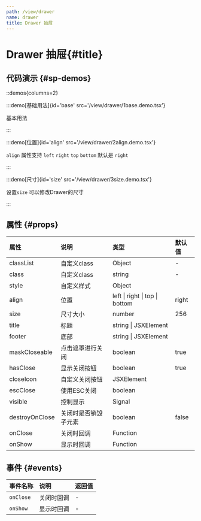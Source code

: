 ```yaml
---
path: /view/drawer
name: drawer
title: Drawer 抽屉
---
```


<div class="sys-ctx-main-left">

# Drawer 抽屉\{#title\}

## 代码演示 \{#sp-demos\}

::demos{columns=2}

:::demo[基础用法]{id='base' src='/view/drawer/1base.demo.tsx'}

基本用法

:::



:::demo[位置]{id='align' src='/view/drawer/2align.demo.tsx'}

`align` 属性支持 `left` `right` `top` `bottom` 默认是 `right`

:::



:::demo[尺寸]{id='size' src='/view/drawer/3size.demo.tsx'}

设置`size` 可以修改Drawer的尺寸

:::




## 属性 \{#props\}

| 属性 | 说明 | 类型 | 默认值 |
| :--- | :---- | :--- | :--- |
|classList|自定义class|Object|-|
|class|自定义class|string|-|
|style|自定义样式|Object||
|align|位置|left &#124; right &#124; top &#124; bottom|right|
|size|尺寸大小|number|256|
|title|标题|string &#124; JSXElement||
|footer|底部|string &#124; JSXElement||
|maskCloseable|点击遮罩进行关闭|boolean|true|
|hasClose|显示关闭按钮|boolean|true|
|closeIcon|自定义关闭按钮|JSXElement||
|escClose|使用ESC关闭|boolean||
|visible|控制显示|Signal||
|destroyOnClose|关闭时是否销毁子元素|boolean|false|
|onClose|关闭时回调|Function||
|onShow|显示时回调|Function||


## 事件 \{#events\}

| 事件名称 | 说明 | 返回值|
| :--- | :---- | :--- |
|`onClose`|关闭时回调|-|
|`onShow`|显示时回调|-|

</div>

